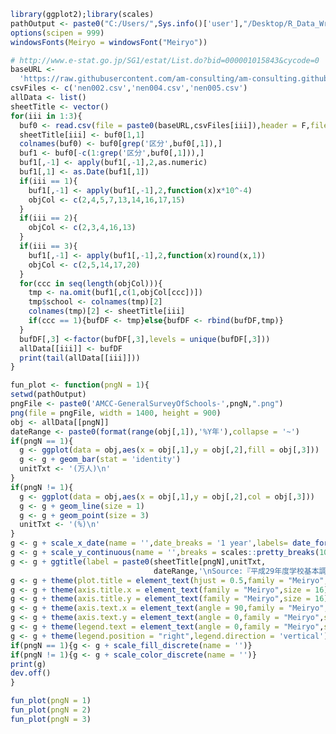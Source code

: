 ```r
library(ggplot2);library(scales)
pathOutput <- paste0("C:/Users/",Sys.info()['user'],"/Desktop/R_Data_Write/")
options(scipen = 999)
windowsFonts(Meiryo = windowsFont("Meiryo"))
```

```r
# http://www.e-stat.go.jp/SG1/estat/List.do?bid=000001015843&cycode=0
baseURL <- 
  'https://raw.githubusercontent.com/am-consulting/am-consulting.github.io/master/csv/GeneralSurveyOfSchools/'
csvFiles <- c('nen002.csv','nen004.csv','nen005.csv')
allData <- list()
sheetTitle <- vector()
for(iii in 1:3){
  buf0 <- read.csv(file = paste0(baseURL,csvFiles[iii]),header = F,fileEncoding = 'utf8',stringsAsFactors = F)
  sheetTitle[iii] <- buf0[1,1]
  colnames(buf0) <- buf0[grep('区分',buf0[,1]),]
  buf1 <- buf0[-c(1:grep('区分',buf0[,1])),]
  buf1[,-1] <- apply(buf1[,-1],2,as.numeric)
  buf1[,1] <- as.Date(buf1[,1])
  if(iii == 1){
    buf1[,-1] <- apply(buf1[,-1],2,function(x)x*10^-4)
    objCol <- c(2,4,5,7,13,14,16,17,15)
  }
  if(iii == 2){
    objCol <- c(2,3,4,16,13)
  }
  if(iii == 3){
    buf1[,-1] <- apply(buf1[,-1],2,function(x)round(x,1))
    objCol <- c(2,5,14,17,20)
  }
  for(ccc in seq(length(objCol))){
    tmp <- na.omit(buf1[,c(1,objCol[ccc])])
    tmp$school <- colnames(tmp)[2]
    colnames(tmp)[2] <- sheetTitle[iii]
    if(ccc == 1){bufDF <- tmp}else{bufDF <- rbind(bufDF,tmp)}
  }
  bufDF[,3] <-factor(bufDF[,3],levels = unique(bufDF[,3]))
  allData[[iii]] <- bufDF
  print(tail(allData[[iii]]))
}
```

```r
fun_plot <- function(pngN = 1){
setwd(pathOutput)
pngFile <- paste0('AMCC-GeneralSurveyOfSchools-',pngN,".png")
png(file = pngFile, width = 1400, height = 900)
obj <- allData[[pngN]]
dateRange <- paste0(format(range(obj[,1]),'%Y年'),collapse = '~')
if(pngN == 1){
  g <- ggplot(data = obj,aes(x = obj[,1],y = obj[,2],fill = obj[,3]))
  g <- g + geom_bar(stat = 'identity')
  unitTxt <- '(万人)\n'
}
if(pngN != 1){
  g <- ggplot(data = obj,aes(x = obj[,1],y = obj[,2],col = obj[,3]))
  g <- g + geom_line(size = 1)
  g <- g + geom_point(size = 3)
  unitTxt <- '(%)\n'
}
g <- g + scale_x_date(name = '',date_breaks = '1 year',labels= date_format('%Y'))
g <- g + scale_y_continuous(name = '',breaks = scales::pretty_breaks(10),sec.axis = dup_axis())
g <- g + ggtitle(label = paste0(sheetTitle[pngN],unitTxt,
                                dateRange,'\nSource:『平成29年度学校基本調査(速報)』(文部科学省)'))
g <- g + theme(plot.title = element_text(hjust = 0.5,family = "Meiryo",size = 20))
g <- g + theme(axis.title.x = element_text(family = "Meiryo",size = 16))
g <- g + theme(axis.title.y = element_text(family = "Meiryo",size = 16))
g <- g + theme(axis.text.x = element_text(angle = 90,family = "Meiryo",size = 12,vjust = 0.5)) 
g <- g + theme(axis.text.y = element_text(angle = 0,family = "Meiryo",size = 16))
g <- g + theme(legend.text = element_text(angle = 0,family = "Meiryo",size = 16))
g <- g + theme(legend.position = "right",legend.direction = 'vertical')
if(pngN == 1){g <- g + scale_fill_discrete(name = '')}
if(pngN != 1){g <- g + scale_color_discrete(name = '')}
print(g)
dev.off()
}
```

```r
fun_plot(pngN = 1)
fun_plot(pngN = 2)
fun_plot(pngN = 3)
```
